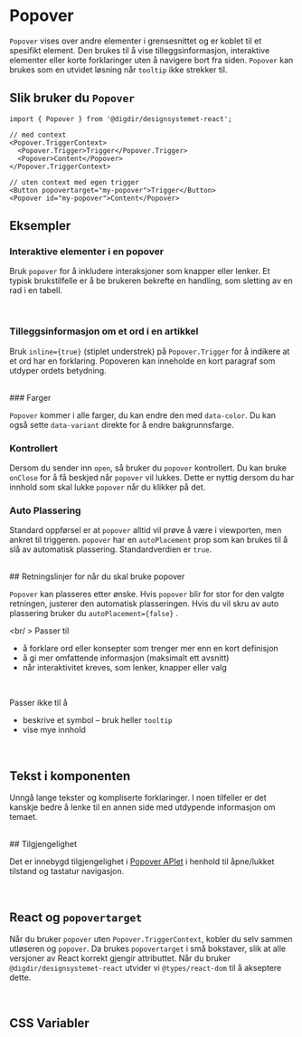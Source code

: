
<Meta of={PopoverStories} />

# Popover
`Popover` vises over andre elementer i grensesnittet og er koblet til et spesifikt element. Den brukes til å vise tilleggsinformasjon, interaktive elementer eller korte forklaringer uten å navigere bort fra siden. `Popover` kan brukes som en utvidet løsning når `tooltip` ikke strekker til.


<Primary />
<Controls />

## Slik bruker du `Popover`

```tsx
import { Popover } from '@digdir/designsystemet-react';

// med context
<Popover.TriggerContext>
  <Popover.Trigger>Trigger</Popover.Trigger>
  <Popover>Content</Popover>
</Popover.TriggerContext>

// uten context med egen trigger
<Button popovertarget="my-popover">Trigger</Button>
<Popover id="my-popover">Content</Popover>
```

## Eksempler
### Interaktive elementer i en popover

Bruk `popover` for å inkludere interaksjoner som knapper eller lenker. Et typisk brukstilfelle er å be brukeren bekrefte en handling, som sletting av en rad i en tabell.

<Canvas of={PopoverStories.Interactive} />

<br/>

### Tilleggsinformasjon om et ord i en artikkel

Bruk `inline={true}` (stiplet understrek) på `Popover.Trigger` for å indikere at et ord har en forklaring. Popoveren kan inneholde en kort paragraf som utdyper ordets betydning.

<Canvas of={PopoverStories.DottedUnderline} />

<br/>
### Farger

`Popover` kommer i alle farger, du kan endre den med `data-color`. 
Du kan også sette `data-variant` direkte for å endre bakgrunnsfarge.

<Canvas of={PopoverStories.Variants} />

### Kontrollert

Dersom du sender inn `open`, så bruker du `popover` kontrollert. Du kan bruke `onClose` for å få beskjed når `popover` vil lukkes.
Dette er nyttig dersom du har innhold som skal lukke `popover` når du klikker på det.

<Canvas of={PopoverStories.Controlled} />

### Auto Plassering

Standard oppførsel er at `popover` alltid vil prøve å være i viewporten, men ankret til triggeren.
`popover` har en `autoPlacement` prop som kan brukes til å slå av automatisk plassering. Standardverdien er `true`.

<br />
## Retningslinjer for når du skal bruke popover

`Popover` kan plasseres etter ønske. Hvis `popover` blir for stor for den valgte retningen, justerer den automatisk plasseringen. Hvis du vil skru av auto plassering bruker du `autoPlacement={false}` .

<br/ >
Passer til 

* å forklare ord eller konsepter som trenger mer enn en kort definisjon
* å gi mer omfattende informasjon (maksimalt ett avsnitt) 
* når interaktivitet kreves, som lenker, knapper eller valg

<br />

Passer ikke til å

* beskrive et symbol – bruk heller `tooltip`
* vise mye innhold 

<br/>

## Tekst i komponenten

Unngå lange tekster og kompliserte forklaringer. I noen tilfeller er det kanskje bedre å lenke til en annen side med utdypende informasjon om temaet.

<br />
## Tilgjengelighet

Det er innebygd tilgjengelighet i [Popover APIet](https://developer.mozilla.org/en-US/docs/Web/API/Popover_API) i henhold til åpne/lukket tilstand og tastatur navigasjon.

<br />

## React og `popovertarget`
Når du bruker `popover` uten `Popover.TriggerContext`, kobler du selv sammen utløseren og `popover`.
Da brukes `popovertarget` i små bokstaver, slik at alle versjoner av React korrekt gjengir attributtet.
Når du bruker `@digdir/designsystemet-react` utvider vi `@types/react-dom` til å akseptere dette.

<br />

## CSS Variabler

<CssVariables css={css} />
